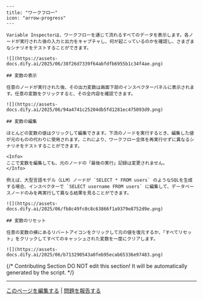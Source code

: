 ```mdx
---
title: "ワークフロー"
icon: "arrow-progress"
---

Variable Inspectorは、ワークフローを通じて流れるすべてのデータを表示します。各ノードが実行された後の入力と出力をキャプチャし、何が起こっているのかを確認し、さまざまなシナリオをテストすることができます。

![](https://assets-docs.dify.ai/2025/06/38f26d7339f64abfdfb6955b1c34f4ae.png)

## 変数の表示

任意のノードが実行された後、その出力変数は画面下部のインスペクターパネルに表示されます。任意の変数をクリックすると、その全内容を確認できます。

![](https://assets-docs.dify.ai/2025/06/94a4741c25204db5fd1281ec475093d9.png)

## 変数の編集

ほとんどの変数の値はクリックして編集できます。下流のノードを実行するとき、編集した値が元のものの代わりに使用されます。これにより、ワークフロー全体を再実行せずに異なるシナリオをテストすることができます。

<Info>
ここで変数を編集しても、元のノードの「最後の実行」記録は変更されません。
</Info>

例えば、大型言語モデル（LLM）ノードが `SELECT * FROM users` のようなSQLを生成する場合、インスペクターで `SELECT username FROM users` に編集して、データベースノードのみを再実行して異なる結果を見ることができます。

![](https://assets-docs.dify.ai/2025/06/fb8c49fc0c8c63866f1a9379e8752d9e.png)

## 変数のリセット

任意の変数の横にあるリバートアイコンをクリックして元の値を復元するか、「すべてリセット」をクリックしてすべてのキャッシュされた変数を一度にクリアします。

![](https://assets-docs.dify.ai/2025/06/b713290543a0feb95ecab65336e97483.png)
```

{/*
Contributing Section
DO NOT edit this section!
It will be automatically generated by the script.
*/}

---

[このページを編集する](https://github.com/langgenius/dify-docs/edit/main/ja-jp/documja-jptation/pages/debug/variable-inspect.mdx) | [問題を報告する](https://github.com/langgenius/dify-docs/issues/new?template=docs.yml)

